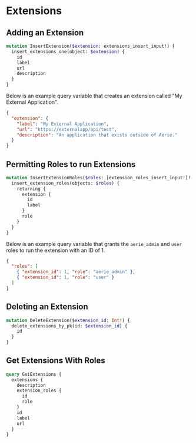 # Extensions

## Adding an Extension

```graphql
mutation InsertExtension($extension: extensions_insert_input!) {
  insert_extensions_one(object: $extension) {
    id
    label
    url
    description
  }
}
```

Below is an example query variable that creates an extension called "My External Application".

```json
{
  "extension": {
    "label": "My External Application",
    "url": "https://externalapp/api/test",
    "description": "An application that exists outside of Aerie."
  }
}
```

## Permitting Roles to run Extensions

```graphql
mutation InsertExtensionRoles($roles: [extension_roles_insert_input!]! ) {
  insert_extension_roles(objects: $roles) {
    returning {
      extension {
        id
        label
      }
      role
    }
  }
}
```

Below is an example query variable that grants the `aerie_admin` and `user` roles to run the extension with an ID of 1.

```json
{
  "roles": [
    { "extension_id": 1, "role": "aerie_admin" },
    { "extension_id": 1, "role": "user" }
  ]
}
```

## Deleting an Extension

```graphql
mutation DeleteExtension($extension_id: Int!) {
  delete_extensions_by_pk(id: $extension_id) {
    id
  }
}
```

## Get Extensions With Roles

```graphql
query GetExtensions {
  extensions {
    description
    extension_roles {
      id
      role
    }
    id
    label
    url
  }
}
```
